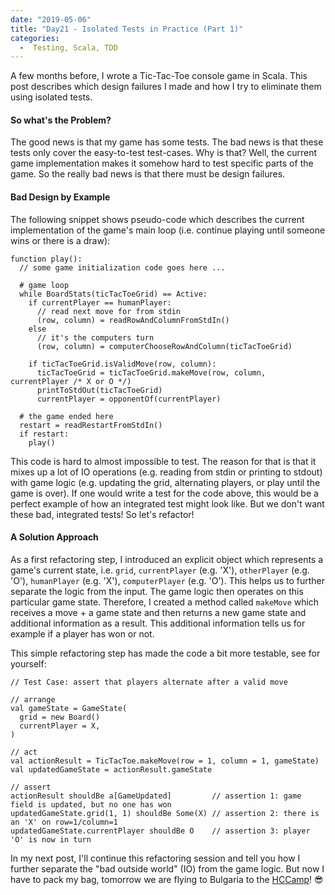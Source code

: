 ---
date: "2019-05-06"
title: "Day21 - Isolated Tests in Practice (Part 1)"
categories:
  -  Testing, Scala, TDD
---

A few months before, I wrote a Tic-Tac-Toe console game in Scala.
This post describes which design failures I made and how I try to eliminate them using isolated tests.

#### So what's the Problem?

The good news is that my game has some tests.
The bad news is that these tests only cover the easy-to-test test-cases.
Why is that? Well, the current game implementation makes it somehow hard to test specific parts of the game.
So the really bad news is that there must be design failures.

#### Bad Design by Example

The following snippet shows pseudo-code which describes the current implementation of the game's main loop (i.e. continue playing until someone wins or there is a draw):

```
function play():  
  // some game initialization code goes here ...

  # game loop
  while BoardStats(ticTacToeGrid) == Active:
    if currentPlayer == humanPlayer:
      // read next move for from stdin
      (row, column) = readRowAndColumnFromStdIn()    
    else
      // it's the computers turn
      (row, column) = computerChooseRowAndColumn(ticTacToeGrid)
      
    if ticTacToeGrid.isValidMove(row, column):
      ticTacToeGrid = ticTacToeGrid.makeMove(row, column, currentPlayer /* X or O */)  
      printToStdOut(ticTacToeGrid)
      currentPlayer = opponentOf(currentPlayer)

  # the game ended here
  restart = readRestartFromStdIn()
  if restart:
    play()

```

This code is hard to almost impossible to test.
The reason for that is that it mixes up a lot of IO operations (e.g. reading from stdin or printing to stdout) with game logic (e.g. updating the grid, alternating players, or play until the game is over).
If one would write a test for the code above, this would be a perfect example of how an integrated test might look like.
But we don't want these bad, integrated tests! So let's refactor!

#### A Solution Approach

As a first refactoring step, I introduced an explicit object which represents a game's current state, i.e. 
`grid`, `currentPlayer` (e.g. 'X'), `otherPlayer` (e.g. 'O'), `humanPlayer` (e.g. 'X'), `computerPlayer` (e.g. 'O').
This helps us to further separate the logic from the input.
The game logic then operates on this particular game state.
Therefore, I created a method called `makeMove` which receives a move + a game state and then returns a new game state and additional information as a result.
This additional information tells us for example if a player has won or not.

This simple refactoring step has made the code a bit more testable, see for yourself:

```
// Test Case: assert that players alternate after a valid move

// arrange
val gameState = GameState(
  grid = new Board()
  currentPlayer = X,
)
 
// act
val actionResult = TicTacToe.makeMove(row = 1, column = 1, gameState)
val updatedGameState = actionResult.gameState

// assert
actionResult shouldBe a[GameUpdated]         // assertion 1: game field is updated, but no one has won
updatedGameState.grid(1, 1) shouldBe Some(X) // assertion 2: there is an 'X' on row=1/column=1
updatedGameState.currentPlayer shouldBe O    // assertion 3: player 'O' is now in turn
```


In my next post, I'll continue this refactoring session and tell you how I further separate the "bad outside world" (IO) from the game logic.
But now I have to pack my bag, tomorrow we are flying to Bulgaria to the [HCCamp](https://twitter.com/hccamp)! 😎
